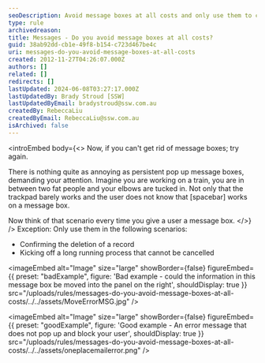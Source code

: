 ```yaml
---
seoDescription: Avoid message boxes at all costs and only use them to confirm record deletion or kick off long running processes that cannot be cancelled.
type: rule
archivedreason:
title: Messages - Do you avoid message boxes at all costs?
guid: 38ab92dd-cb1e-49f8-b154-c723d467be4c
uri: messages-do-you-avoid-message-boxes-at-all-costs
created: 2012-11-27T04:26:07.000Z
authors: []
related: []
redirects: []
lastUpdated: 2024-06-08T03:27:17.000Z
lastUpdatedBy: Brady Stroud [SSW]
lastUpdatedByEmail: bradystroud@ssw.com.au
createdBy: RebeccaLiu
createdByEmail: RebeccaLiu@ssw.com.au
isArchived: false
---
```


<introEmbed
  body={<>
Now, if you can't get rid of message boxes; try again.

There is nothing quite as annoying as persistent pop up message boxes, demanding your attention. Imagine you are working on a train, you are in between two fat people and your elbows are tucked in. Not only that the trackpad barely works and the user does not know that [spacebar] works on a message box.

Now think of that scenario every time you give a user a message box.
  </>}
/>
Exception: Only use them in the following scenarios:

- Confirming the deletion of a record
- Kicking off a long running process that cannot be cancelled

<imageEmbed
  alt="Image"
  size="large"
  showBorder={false}
  figureEmbed={{
    preset: "badExample",
    figure: 'Bad example - could the information in this message box be moved into the panel on the right',
    shouldDisplay: true
  }}
  src="/uploads/rules/messages-do-you-avoid-message-boxes-at-all-costs/../../assets/MoveErrorMSG.jpg"
/>

<imageEmbed
  alt="Image"
  size="large"
  showBorder={false}
  figureEmbed={{
    preset: "goodExample",
    figure: 'Good example - An error message that does not pop up and block your user',
    shouldDisplay: true
  }}
  src="/uploads/rules/messages-do-you-avoid-message-boxes-at-all-costs/../../assets/oneplacemailerror.png"
/>
